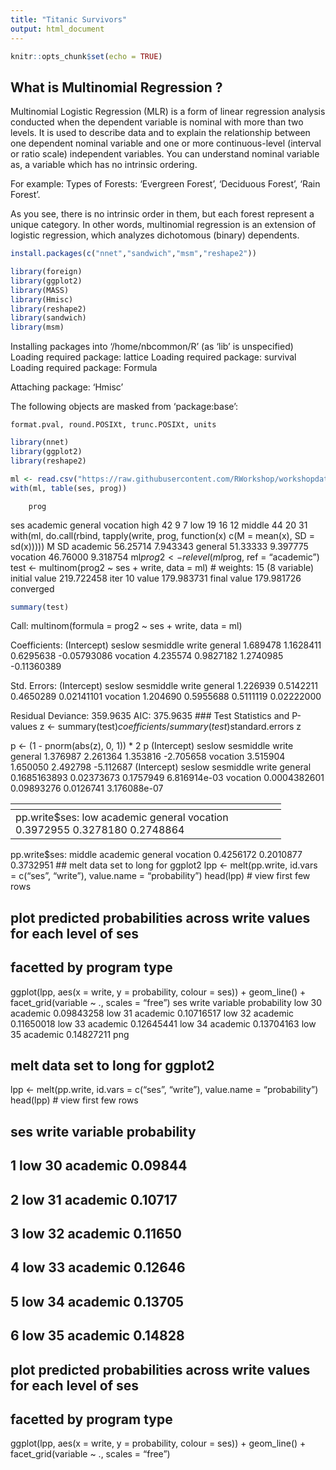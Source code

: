 ```yaml
---
title: "Titanic Survivors"
output: html_document
---
```


```r
knitr::opts_chunk$set(echo = TRUE)
```


## What is Multinomial Regression ?

Multinomial Logistic Regression (MLR) is a form of linear regression analysis conducted when the dependent variable is nominal with more than two levels. 
It is used to describe data and to explain the relationship between one dependent nominal variable and one or more continuous-level (interval or ratio scale) independent variables. You can understand nominal variable as, a variable which has no intrinsic ordering.

For example: Types of Forests: ‘Evergreen Forest’, ‘Deciduous Forest’, ‘Rain Forest’. 

As you see, there is no intrinsic order in them, but each forest represent a unique category. 
In other words, multinomial regression is an extension of logistic regression, which analyzes dichotomous (binary) dependents.

```r
install.packages(c("nnet","sandwich","msm","reshape2"))

library(foreign)
library(ggplot2)
library(MASS)
library(Hmisc)
library(reshape2)
library(sandwich)
library(msm)
```

Installing packages into '/home/nbcommon/R'
(as 'lib' is unspecified)
Loading required package: lattice
Loading required package: survival
Loading required package: Formula

Attaching package: 'Hmisc'

The following objects are masked from 'package:base':

    format.pval, round.POSIXt, trunc.POSIXt, units

```r
library(nnet)
library(ggplot2)
library(reshape2)

ml <- read.csv("https://raw.githubusercontent.com/RWorkshop/workshopdatasets/master/multilog.csv")
with(ml, table(ses, prog))
```
        prog
ses      academic general vocation
  high         42       9        7
  low          19      16       12
  middle       44      20       31
with(ml, do.call(rbind, tapply(write, prog, function(x) c(M = mean(x), SD = sd(x)))))
M	SD
academic	56.25714	7.943343
general	51.33333	9.397775
vocation	46.76000	9.318754
ml$prog2 <- relevel(ml$prog, ref = "academic")
test <- multinom(prog2 ~ ses + write, data = ml)
# weights:  15 (8 variable)
initial  value 219.722458 
iter  10 value 179.983731
final  value 179.981726 
converged

```r
summary(test)
```

Call:
multinom(formula = prog2 ~ ses + write, data = ml)

Coefficients:
         (Intercept)    seslow sesmiddle       write
general     1.689478 1.1628411 0.6295638 -0.05793086
vocation    4.235574 0.9827182 1.2740985 -0.11360389

Std. Errors:
         (Intercept)    seslow sesmiddle      write
general     1.226939 0.5142211 0.4650289 0.02141101
vocation    1.204690 0.5955688 0.5111119 0.02222000

Residual Deviance: 359.9635 
AIC: 375.9635 
### Test Statistics and P-values
z <- summary(test)$coefficients/summary(test)$standard.errors
z

p <- (1 - pnorm(abs(z), 0, 1)) * 2
p
(Intercept)	seslow	sesmiddle	write
general	1.376987	2.261364	1.353816	-2.705658
vocation	3.515904	1.650050	2.492798	-5.112687
(Intercept)	seslow	sesmiddle	write
general	0.1685163893	0.02373673	0.1757949	6.816914e-03
vocation	0.0004382601	0.09893276	0.0126741	3.176088e-07


---------------------------------------------------------------------------
<hline>

### Interpretation
Model execution output shows some iteration history and includes the final negative log-likelihood 179.981726. This value is multiplied by two as shown in the model summary as the Residual Deviance.

The summary output has a block of coefficients and another block of standard errors. Each blocks has one row of values corresponding to one model equation. In the block of coefficients, we see that the first row is being compared to prog = “general” to our baseline prog = “academic” and the second row to prog = “vocation” to our baseline prog = “academic”.

A one-unit increase in write decreases the log odds of being in general program vs. academic program by 0.0579

A one-unit increase in write decreases the log odds of being in vocation program vs. academic program by 0.1136

The log odds of being in general program than in academic program will decrease by 1.163 if moving from ses=”low” to ses=”high”.

On the other hand, Log odds of being in general program than in academic program will decrease by 0.5332 if moving from ses="low" to ses=”middle”

The log odds of being in vocation program vs. in academic program will decrease by 0.983 if moving from ses="low" to ses=”high”

The log odds of being in vocation program vs. in academic program will increase by 0.291 if moving from ses="low" to ses="middle"

Now we’ll calculate Z score and p-Value for the variables in the model.

## extract the coefficients from the model and exponentiate
exp(coef(test))

head(pp <- fitted(test))
(Intercept)	seslow	sesmiddle	write
general	5.416653	3.199009	1.876792	0.9437152
vocation	69.101326	2.671709	3.575477	0.8926115
academic	general	vocation
1	0.1482721	0.3382509	0.5134769
2	0.1201988	0.1806335	0.6991678
3	0.4186768	0.2368137	0.3445095
4	0.1726839	0.3508433	0.4764728
5	0.1001206	0.1689428	0.7309367
6	0.3533583	0.2378047	0.4088370
dses <- data.frame(ses = c("low", "middle", "high"), write = mean(ml$write))

predict(test, newdata = dses, "probs")
academic	general	vocation
1	0.4396813	0.3581915	0.2021272
2	0.4777451	0.2283359	0.2939190
3	0.7009046	0.1784928	0.1206026
dwrite <- data.frame(ses = rep(c("low", "middle", "high"), each = 41), write = rep(c(30:70),
    3))

## store the predicted probabilities for each value of ses and write
pp.write <- cbind(dwrite, predict(test, newdata = dwrite, type = "probs", se = TRUE))

## calculate the mean probabilities within each level of ses
by(pp.write[, 3:5], pp.write$ses, colMeans)
pp.write$ses: high
 academic   general  vocation 
0.6164348 0.1808049 0.2027603 
------------------------------------------------------------ 
pp.write$ses: low
 academic   general  vocation 
0.3972955 0.3278180 0.2748864 
------------------------------------------------------------ 
pp.write$ses: middle
 academic   general  vocation 
0.4256172 0.2010877 0.3732951 
## melt data set to long for ggplot2
lpp <- melt(pp.write, id.vars = c("ses", "write"), value.name = "probability")
head(lpp)  # view first few rows

## plot predicted probabilities across write values for each level of ses
## facetted by program type
ggplot(lpp, aes(x = write, y = probability, colour = ses)) + geom_line() + facet_grid(variable ~
    ., scales = "free")
ses	write	variable	probability
low	30	academic	0.09843258
low	31	academic	0.10716517
low	32	academic	0.11650018
low	33	academic	0.12645441
low	34	academic	0.13704163
low	35	academic	0.14827211
png

## melt data set to long for ggplot2
lpp <- melt(pp.write, id.vars = c("ses", "write"), value.name = "probability")
head(lpp)  # view first few rows
 
##   ses write variable probability
## 1 low    30 academic     0.09844
## 2 low    31 academic     0.10717
## 3 low    32 academic     0.11650
## 4 low    33 academic     0.12646
## 5 low    34 academic     0.13705
## 6 low    35 academic     0.14828
 



## plot predicted probabilities across write values for each level of ses
## facetted by program type
ggplot(lpp, aes(x = write, y = probability, colour = ses)) + geom_line() + facet_grid(variable ~
    ., scales = "free")
